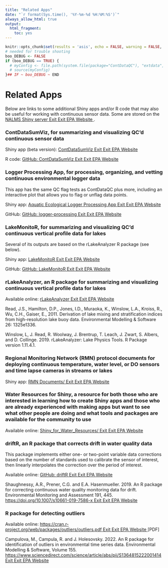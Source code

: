```yaml
---
title: "Related Apps"
date: "`r format(Sys.time(), '%Y-%m-%d %H:%M:%S')`"
always_allow_html: true
output:
  html_fragment:
    toc: yes
---
```


```r
knitr::opts_chunk$set(results = 'asis', echo = FALSE, warning = FALSE, message = FALSE, fig.align = "center")
# needed for trouble shooting
boo_DEBUG <- FALSE
if (boo_DEBUG == TRUE) {
  # myConfig <- file.path(system.file(package="ContDataQC"), "extdata", "config.ORIG.R")
  # source(myConfig)
}## IF ~ boo_DEBUG ~ END
```

# Related Apps

Below are links to some additional Shiny apps and/or R code that may also be useful for working with continuous sensor data. Some are stored on the <a class="menu__link" href="https://nalms.shinyapps.io/NALMS_Shiny_Home/" target="_blank">NALMS Shiny server<span class="usa-tag external-link__tag" title="Exit EPA Website">
                    <span aria-hidden="true">Exit</span>
                    <span class="u-visually-hidden"> Exit EPA Website</span>
                  </span>
                </a>.

### ContDataSumViz, for summarizing and visualizing QC’d continuous sensor data

Shiny app (beta version): <a class="menu__link" href="https://contdatasumviz_2.app.cloud.gov/" target="_blank">ContDataSumViz<span class="usa-tag external-link__tag" title="Exit EPA Website">
                    <span aria-hidden="true">Exit</span>
                    <span class="u-visually-hidden"> Exit EPA Website</span>
                  </span>
                </a>

R code: <a class="menu__link" href="https://github.com/USEPA/dmap-ContDataQCSumViz" target="_blank">GitHub: ContDataSumViz<span class="usa-tag external-link__tag" title="Exit EPA Website">
                    <span aria-hidden="true">Exit</span>
                    <span class="u-visually-hidden"> Exit EPA Website</span>
                  </span>
                </a>

### Logger Processing App, for processing, organizing, and vetting continuous environmental logger data 

This app has the same QC flag tests as ContDataQC plus more, including an interactive plot that allows you to flag or unflag data points.

Shiny app: <a class="menu__link" href="https://nalms.shinyapps.io/logger_processing/" target="_blank">Aquatic Ecological Logger Processing App<span class="usa-tag external-link__tag" title="Exit EPA Website">
                    <span aria-hidden="true">Exit</span>
                    <span class="u-visually-hidden"> Exit EPA Website</span>
                  </span>
                </a>

GitHub: <a class="menu__link" href="https://github.com/mnsentinellakes/logger_processing" target="_blank">GitHub: logger-processing<span class="usa-tag external-link__tag" title="Exit EPA Website">
                    <span aria-hidden="true">Exit</span>
                    <span class="u-visually-hidden"> Exit EPA Website</span>
                  </span>
                </a>

### LakeMonitoR, for summarizing and visualizing QC’d continuous vertical profile data for lakes 

Several of its outputs are based on the rLakeAnalyzer R package (see below).

Shiny app: <a class="menu__link" href="https://nalms.shinyapps.io/LakeMonitoR/" target="_blank">LakeMonitoR<span class="usa-tag external-link__tag" title="Exit EPA Website">
                    <span aria-hidden="true">Exit</span>
                    <span class="u-visually-hidden"> Exit EPA Website</span>
                  </span>
                </a>

GitHub: <a class="menu__link" href="https://github.com/leppott/LakeMonitoR/" target="_blank">GitHub: LakeMonitoR<span class="usa-tag external-link__tag" title="Exit EPA Website">
                    <span aria-hidden="true">Exit</span>
                    <span class="u-visually-hidden"> Exit EPA Website</span>
                  </span>
                </a>

### rLakeAnalyzer, an R package for summarizing and visualizing continuous vertical profile data for lakes

Available online: <a class="menu__link" href="https://CRAN.R-project.org/package=rLakeAnalyzer" target="_blank">rLakeAnalyzer<span class="usa-tag external-link__tag" title="Exit EPA Website">
                    <span aria-hidden="true">Exit</span>
                    <span class="u-visually-hidden"> Exit EPA Website</span>
                  </span>
                </a>

Read, J.S., Hamilton, D.P., Jones, I.D., Muraoka, K., Winslow, L.A., Kroiss, R., Wu, C.H., Gaiser, E., 2011. Derivation of lake mixing and stratification indices from high-resolution lake buoy data. Environmental Modelling & Software 26: 1325e1336.

Winslow, L, J. Read, R. Woolway, J. Brentrup, T. Leach, J. Zwart, S.  Albers, and D. Collinge. 2019. rLakeAnalyzer: Lake Physics Tools. R Package version 1.11.4.1. 

### Regional Monitoring Network (RMN) protocol documents for deploying continuous temperature, water level, or DO sensors and time lapse cameras in streams or lakes

Shiny app: <a class="menu__link" href="https://nalms.shinyapps.io/RMN_Documents/" target="_blank">RMN Documents/<span class="usa-tag external-link__tag" title="Exit EPA Website">
                    <span aria-hidden="true">Exit</span>
                    <span class="u-visually-hidden"> Exit EPA Website</span>
                  </span>
                </a>

### Water Resources for Shiny, a resource for both those who are interested in learning how to create Shiny apps and those who are already experienced with making apps but want to see what other people are doing and what tools and packages are available for the community to use

Available online: <a class="menu__link" href="https://nalms.shinyapps.io/Shiny_for_Water_Resources/" target="_blank">Shiny_for_Water_Resources/<span class="usa-tag external-link__tag" title="Exit EPA Website">
                    <span aria-hidden="true">Exit</span>
                    <span class="u-visually-hidden"> Exit EPA Website</span>
                  </span>
                </a>

### driftR, an R package that corrects drift in water quality data

This package implements either one- or two-point variable data corrections based on the number of standards used to calibrate the sensor of interest, then linearly interpolates the correction over the period of interest.

Available online: <a class="menu__link" href="https://shaughnessyar.github.io/driftR/" target="_blank">GitHub: driftR<span class="usa-tag external-link__tag" title="Exit EPA Website">
                    <span aria-hidden="true">Exit</span>
                    <span class="u-visually-hidden"> Exit EPA Website</span>
                  </span>
                </a>

Shaughnessy, A.R., Prener, C.G. and E.A. Hasenmueller. 2019. An R package for correcting continuous water quality monitoring data for drift. Environmental Monitoring and Assessment 191, 445. 
<a class="menu__link" href="https://doi.org/10.1007/s10661-019-7586-x" target="_blank">https://doi.org/10.1007/s10661-019-7586-x<span class="usa-tag external-link__tag" title="Exit EPA Website">
                    <span aria-hidden="true">Exit</span>
                    <span class="u-visually-hidden"> Exit EPA Website</span>
                  </span>
                </a>

### R package for detecting outliers

Available online: <a class="menu__link" href="https://cran.r-project.org/web/packages/outliers/outliers.pdf" target="_blank">https://cran.r-project.org/web/packages/outliers/outliers.pdf<span class="usa-tag external-link__tag" title="Exit EPA Website">
                    <span aria-hidden="true">Exit</span>
                    <span class="u-visually-hidden"> Exit EPA Website</span>
                  </span>
                </a> [PDF]

Campulova, M., Campula, R. and J. Holesovsky. 2022. An R package for identification of outliers in environmental time series data. Environmental Modelling & Software, Volume 155. <a class="menu__link" href="https://www.sciencedirect.com/science/article/abs/pii/S1364815222001414" target="_blank">https://www.sciencedirect.com/science/article/abs/pii/S1364815222001414<span class="usa-tag external-link__tag" title="Exit EPA Website">
                    <span aria-hidden="true">Exit</span>
                    <span class="u-visually-hidden"> Exit EPA Website</span>
                  </span>
                </a>

